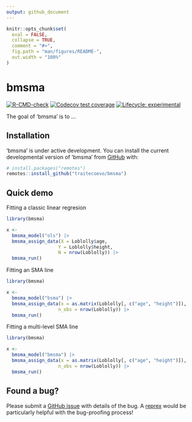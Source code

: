 ```yaml
---
output: github_document
---
```


<!-- README.md is generated from README.Rmd. Please edit that file -->

```r
knitr::opts_chunk$set(
  eval = FALSE,
  collapse = TRUE,
  comment = "#>",
  fig.path = "man/figures/README-",
  out.width = "100%"
)
```

# bmsma

<!-- badges: start -->
[![R-CMD-check](https://github.com/traitecoevo/bmsma/actions/workflows/R-CMD-check.yaml/badge.svg)](https://github.com/traitecoevo/bmsma/actions/workflows/R-CMD-check.yaml)
[![Codecov test coverage](https://codecov.io/gh/traitecoevo/bmsma/branch/master/graph/badge.svg)](https://app.codecov.io/gh/traitecoevo/bmsma?branch=master)
[![Lifecycle: experimental](https://img.shields.io/badge/lifecycle-experimental-orange.svg)](https://lifecycle.r-lib.org/articles/stages.html#experimental)
<!-- badges: end -->

The goal of 'bmsma' is to ...

## Installation

'bmsma' is under active development. You can install the current developmental version of 'bmsma' from [GitHub](https://github.com/) with:

``` r
# install.packages("remotes")
remotes::install_github("traitecoevo/bmsma")
```

## Quick demo

Fitting a classic linear regresion 
```r
library(bmsma)

x <- 
  bmsma_model("ols") |>
  bmsma_assign_data(X = Loblolly$age,
                   Y = Loblolly$height,
                   N = nrow(Loblolly)) |>
  bmsma_run()
```

Fitting an SMA line
```r
library(bmsma)

x <- 
  bmsma_model("bsma") |>
  bmsma_assign_data(x = as.matrix(Loblolly[, c("age", "height")]),
                   n_obs = nrow(Loblolly)) |>
  bmsma_run()
```

Fitting a multi-level SMA line
```r
library(bmsma)

x <- 
  bmsma_model("bmsma") |>
  bmsma_assign_data(x = as.matrix(Loblolly[, c("age", "height")]),
                   n_obs = nrow(Loblolly)) |>
  bmsma_run()
```

## Found a bug? 

Please submit a [GitHub issue](https://github.com/traitecoevo/bmsma/issues) with details of the bug. A [reprex](https://reprex.tidyverse.org/) would be particularly helpful with the bug-proofing process!  
